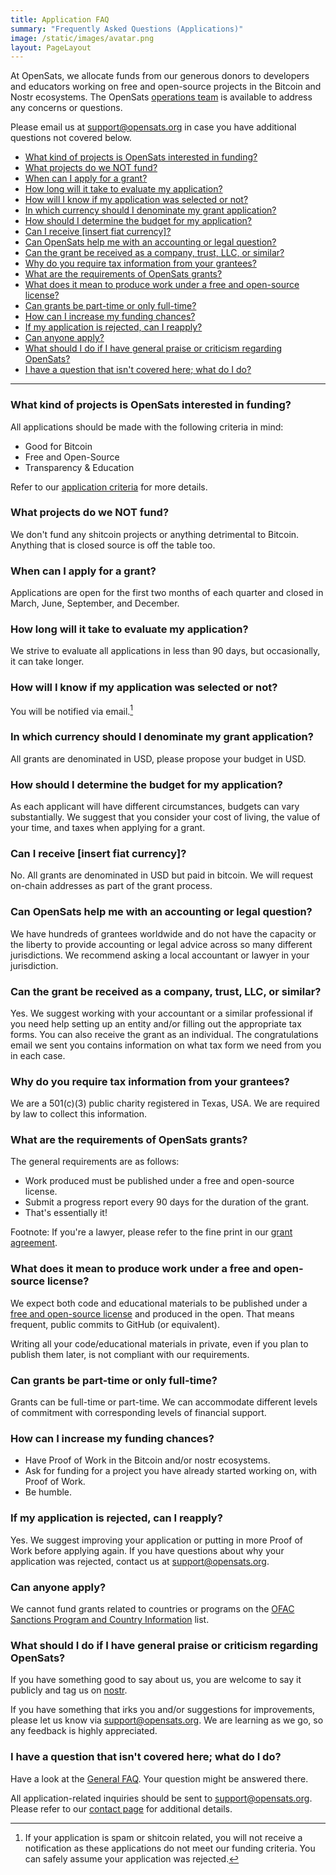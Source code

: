```yaml
---
title: Application FAQ
summary: "Frequently Asked Questions (Applications)"
image: /static/images/avatar.png
layout: PageLayout
---
```


At OpenSats, we allocate funds from our generous donors to developers and
educators working on free and open-source projects in the Bitcoin and Nostr
ecosystems. The OpenSats [operations team](/about#operations) is available to
address any concerns or questions.

Please email us at support@opensats.org in case you have additional questions
not covered below.

- [What kind of projects is OpenSats interested in funding?](#what-kind-of-projects-is-opensats-interested-in-funding)
- [What projects do we NOT fund?](#what-projects-do-we-not-fund)
- [When can I apply for a grant?](#when-can-i-apply-for-a-grant)
- [How long will it take to evaluate my application?](#how-long-will-it-take-to-evaluate-my-application)
- [How will I know if my application was selected or not?](#how-will-i-know-if-my-application-was-selected-or-not)
- [In which currency should I denominate my grant application?](#in-which-currency-should-i-denominate-my-grant-application)
- [How should I determine the budget for my application?](#how-should-i-determine-the-budget-for-my-application)
- [Can I receive \[insert fiat currency\]?](#can-i-receive-insert-fiat-currency)
- [Can OpenSats help me with an accounting or legal question?](#can-opensats-help-me-with-an-accounting-or-legal-question)
- [Can the grant be received as a company, trust, LLC, or similar?](#can-the-grant-be-received-as-a-company-trust-llc-or-similar)
- [Why do you require tax information from your grantees?](#why-do-you-require-tax-information-from-your-grantees)
- [What are the requirements of OpenSats grants?](#what-are-the-requirements-of-opensats-grants)
- [What does it mean to produce work under a free and open-source license?](#what-does-it-mean-to-produce-work-under-a-free-and-open-source-license)
- [Can grants be part-time or only full-time?](#can-grants-be-part-time-or-only-full-time)
- [How can I increase my funding chances?](#how-can-i-increase-my-funding-chances)
- [If my application is rejected, can I reapply?](#if-my-application-is-rejected-can-i-reapply)
- [Can anyone apply?](#can-anyone-apply)
- [What should I do if I have general praise or criticism regarding OpenSats?](#what-should-i-do-if-i-have-general-praise-or-criticism-regarding-opensats)
- [I have a question that isn't covered here; what do I do?](#i-have-a-question-that-isnt-covered-here-what-do-i-do)

---

### What kind of projects is OpenSats interested in funding?

All applications should be made with the following criteria in mind:

- Good for Bitcoin
- Free and Open-Source
- Transparency & Education

Refer to our [application criteria](/apply#criteria) for more details.

### What projects do we NOT fund?

We don't fund any shitcoin projects or anything detrimental to Bitcoin. Anything
that is closed source is off the table too.

### When can I apply for a grant?

Applications are open for the first two months of each quarter and closed in
March, June, September, and December.

### How long will it take to evaluate my application?

We strive to evaluate all applications in less than 90 days, but occasionally,
it can take longer.

### How will I know if my application was selected or not?

You will be notified via email.[^fn-shitcoins]

### In which currency should I denominate my grant application?

All grants are denominated in USD, please propose your budget in USD.

### How should I determine the budget for my application?

As each applicant will have different circumstances, budgets can vary
substantially. We suggest that you consider your cost of living, the value of
your time, and taxes when applying for a grant.

### Can I receive [insert fiat currency]?

No. All grants are denominated in USD but paid in bitcoin. We will request
on-chain addresses as part of the grant process.

### Can OpenSats help me with an accounting or legal question?

We have hundreds of grantees worldwide and do not have the capacity or the
liberty to provide accounting or legal advice across so many different
jurisdictions. We recommend asking a local accountant or lawyer in your
jurisdiction.

### Can the grant be received as a company, trust, LLC, or similar?

Yes. We suggest working with your accountant or a similar professional if you
need help setting up an entity and/or filling out the appropriate tax forms. You
can also receive the grant as an individual. The congratulations email we sent
you contains information on what tax form we need from you in each case.

### Why do you require tax information from your grantees?

We are a 501(c)(3) public charity registered in Texas, USA. We are required by
law to collect this information.

### What are the requirements of OpenSats grants?

The general requirements are as follows:

- Work produced must be published under a free and open-source license.
- Submit a progress report every 90 days for the duration of the grant.
- That's essentially it!

Footnote: If you're a lawyer, please refer to the fine print in our [grant
agreement](/transparency).

### What does it mean to produce work under a free and open-source license?

We expect both code and educational materials to be published under a [free and
open-source license][gnu] and produced in the open. That means frequent, public
commits to GitHub (or equivalent).

[gnu]: https://www.gnu.org/licenses/license-list.html

Writing all your code/educational materials in private, even if you plan to
publish them later, is not compliant with our requirements.

### Can grants be part-time or only full-time?

Grants can be full-time or part-time. We can accommodate different levels of
commitment with corresponding levels of financial support.

### How can I increase my funding chances?

- Have Proof of Work in the Bitcoin and/or nostr ecosystems.
- Ask for funding for a project you have already started working on, with Proof
  of Work.
- Be humble.

### If my application is rejected, can I reapply?

Yes. We suggest improving your application or putting in more Proof of Work
before applying again. If you have questions about why your application was
rejected, contact us at [support@opensats.org](mailto:support@opensats.org).

### Can anyone apply?

We cannot fund grants related to countries or programs on the [OFAC Sanctions
Program and Country
Information](https://ofac.treasury.gov/sanctions-programs-and-country-information)
list.

### What should I do if I have general praise or criticism regarding OpenSats?

If you have something good to say about us, you are welcome to say it publicly
and tag us on
[nostr](https://njump.me/npub10pensatlcfwktnvjjw2dtem38n6rvw8g6fv73h84cuacxn4c28eqyfn34f).

If you have something that irks you and/or suggestions for improvements, please
let us know via support@opensats.org. We are learning as we go, so any
feedback is highly appreciated.

### I have a question that isn't covered here; what do I do?

Have a look at the [General FAQ](/faq). Your question might be answered there.

All application-related inquiries should be sent to support@opensats.org.
Please refer to our [contact page](/contact) for additional details.

[^fn-shitcoins]: If your application is spam or shitcoin related, you will not receive a notification as these applications do not meet our funding criteria. You can safely assume your application was rejected.
